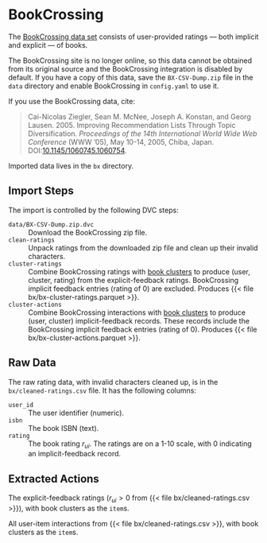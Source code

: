 # BookCrossing

[bx]: http://www2.informatik.uni-freiburg.de/~cziegler/BX/

The [BookCrossing data set][bx] consists of user-provided
ratings — both implicit and explicit — of books.

::: callout-note
The BookCrossing site is no longer online, so this data cannot be obtained from its
original source and the BookCrossing integration is disabled by default.  If you have
a copy of this data, save the `BX-CSV-Dump.zip` file in the `data` directory and enable
BookCrossing in `config.yaml` to use it.
:::

::: callout-important
If you use the BookCrossing data, cite:

> Cai-Nicolas Ziegler, Sean M. McNee, Joseph A. Konstan, and Georg Lausen. 2005. Improving Recommendation Lists Through Topic Diversification. <cite>Proceedings of the 14th International World Wide Web Conference</cite> (WWW '05), May 10-14, 2005, Chiba, Japan. DOI:[10.1145/1060745.1060754](https://doi.org/10.1145/1060745.1060754).
:::

Imported data lives in the `bx` directory.

## Import Steps

The import is controlled by the following DVC steps:

`data/BX-CSV-Dump.zip.dvc`
:   Download the BookCrossing zip file.

`clean-ratings`
:   Unpack ratings from the downloaded zip file and clean up their invalid characters.

`cluster-ratings`
:   Combine BookCrossing ratings with [book clusters](cluster.qmd) to produce (user, cluster, rating) from the explicit-feedback ratings. BookCrossing implicit feedback entries (rating of 0) are excluded. Produces {{< file bx/bx-cluster-ratings.parquet >}}.

`cluster-actions`
:   Combine BookCrossing interactions with [book clusters](cluster.qmd) to produce (user, cluster) implicit-feedback records. These records include the BookCrossing implicit feedback entries (rating of 0). Produces {{< file bx/bx-cluster-actions.parquet >}}.

## Raw Data {#sec-bx-raw}

The raw rating data, with invalid characters cleaned up, is in the `bx/cleaned-ratings.csv`{#file:cleaned-ratings.csv} file.
It has the following columns:

`user_id`
:   The user identifier (numeric).

`isbn`
:   The book ISBN (text).

`rating`
:   The book rating $r_{ui}$.  The ratings are on a 1-10 scale, with 0 indicating an implicit-feedback record.

## Extracted Actions {#sec-bx-extracted}

::: {.parquet file="bx/bx-cluster-ratings.parquet"}
The explicit-feedback ratings ($r_{ui} > 0$ from {{< file bx/cleaned-ratings.csv >}}), with book clusters as the `item`s.
:::

::: {.parquet file="bx/bx-cluster-actions.parquet"}
All user-item interactions from {{< file bx/cleaned-ratings.csv >}}, with book clusters as the `item`s.
:::
